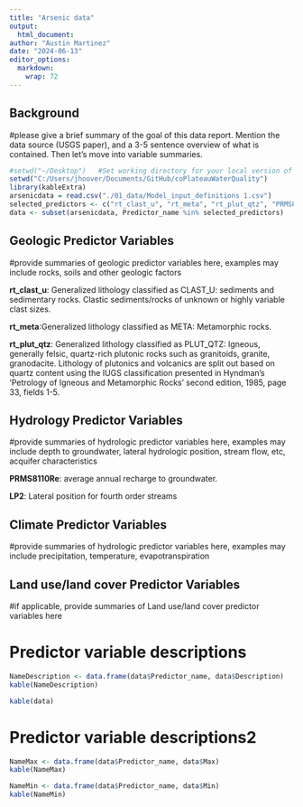 ```yaml
---
title: "Arsenic data"
output: 
  html_document:
author: "Austin Martinez"
date: "2024-06-13"
editor_options:
  markdown:
    wrap: 72
---
```


## Background

#please give a brief summary of the goal of this data report. Mention the data source (USGS paper), and a 3-5 sentence overview of what is contained. Then let's move into variable summaries. 

```r
#setwd("~/Desktop")   #Set working directory for your local version of the cloned github repo
setwd("C:/Users/jhoover/Documents/GitHub/coPlateauWaterQuality")
library(kableExtra)
arsenicdata = read.csv("./01_data/Model_input_definitions 1.csv")
selected_predictors <- c("rt_clast_u", "rt_meta", "rt_plut_qtz", "PRMS8110Re", "LP2")
data <- subset(arsenicdata, Predictor_name %in% selected_predictors)
```
## Geologic Predictor Variables
#provide summaries of geologic predictor variables here, examples may include rocks, soils and other geologic factors

**rt_clast_u**: Generalized lithology classified as CLAST_U: sediments
and sedimentary rocks. Clastic sediments/rocks of unknown or highly
variable clast sizes.

**rt_meta**:Generalized lithology classified as META: Metamorphic rocks.

**rt_plut_qtz**: Generalized lithology classified as PLUT_QTZ: Igneous,
generally felsic, quartz-rich plutonic rocks such as granitoids,
granite, granodacite. Lithology of plutonics and volcanics are split out
based on quartz content using the IUGS classification presented in
Hyndman's 'Petrology of Igneous and Metamorphic Rocks' second edition,
1985, page 33, fields 1-5.


## Hydrology Predictor Variables
#provide summaries of hydrologic predictor variables here, examples may include depth to groundwater, lateral hydrologic position, stream flow, etc, acquifer characteristics

**PRMS8110Re**: average annual recharge to groundwater.

**LP2**: Lateral position for fourth order streams


## Climate Predictor Variables
#provide summaries of hydrologic predictor variables here, examples may include precipitation, temperature, evapotranspiration

## Land use/land cover Predictor Variables
#if applicable, provide summaries of Land use/land cover predictor variables here


# Predictor variable descriptions

```r
NameDescription <- data.frame(data$Predictor_name, data$Description)
kable(NameDescription)
```

```r
kable(data)
```

# Predictor variable descriptions2





```r
NameMax <- data.frame(data$Predictor_name, data$Max)
kable(NameMax)
```

```r
NameMin <- data.frame(data$Predictor_name, data$Min)
kable(NameMin)
```
